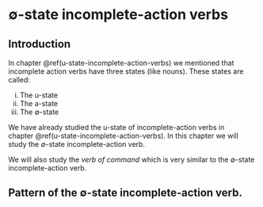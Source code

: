 # $\emptyset$-state incomplete-action verbs

## Introduction

In 
chapter\ \@ref(u-state-incomplete-action-verbs)
we mentioned that incomplete action verbs have three states (like nouns). 
These states are called:

i. The u-state
i. The a-state
i. The $\emptyset$-state

We have already studied the u-state of incomplete-action verbs in 
chapter\ \@ref(u-state-incomplete-action-verbs).
In this chapter we will study the 
$\emptyset$-state
incomplete-action verb.

We will also study the _verb of command_ which is very similar to the 
$\emptyset$-state
incomplete-action verb.

## Pattern of the $\emptyset$-state incomplete-action verb.

